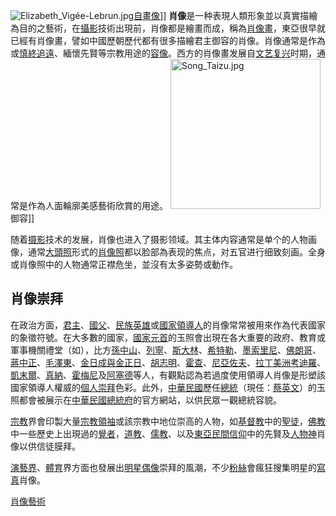 {{Unreferenced |time=2013-05-09T10:52:57+00:00 }}

[[File:Elizabeth_Vigée-Lebrun.jpg|thumb]][[自畫像|自畫像]]]]
'''肖像'''是一种表現人類形象並以真實描繪為目的之藝術，在[[攝影|攝影]]技術出現前，肖像都是繪畫而成，稱為[[肖像畫|肖像畫]]，東亞很早就已經有肖像畫，譬如中國歷朝歷代都有很多描繪君主御容的肖像。肖像通常是作為或[[祖先崇拜|慎終追遠]]、緬懷先賢等宗教用途的[[容像|容像]]。西方的肖像畫发展自[[文艺复兴|文艺复兴]]时期，通常是作為人面輪廓美感藝術欣賞的用途。
[[File:Song_Taizu.jpg|240px]]御容]]

随着[[摄影|摄影]]技术的发展，肖像也进入了摄影领域。其主体内容通常是单个的人物画像，通常[[大頭照|大頭照]]形式的[[肖像照|肖像照]]都以脸部為表现的焦点，对五官进行细致刻画。全身或肖像照中的人物通常正襟危坐，並沒有太多姿勢或動作。

==肖像崇拜==
在政治方面，[[君主|君主]]、[[國父|國父]]、[[民族英雄|民族英雄]]或[[國家領導人|國家領導人]]的肖像常常被用來作為代表國家的象徵符號。在大多數的國家，[[國家元首|國家元首]]的玉照會出現在各大重要的政府、教育或軍事機關禮堂（如{{link-en|美國總統官方肖像|Portraits of presidents of the United States}}），比方[[孫中山|孫中山]]、[[列寧|列寧]]、[[斯大林|斯大林]]、[[希特勒|希特勒]]、[[墨索里尼|墨索里尼]]、[[佛朗哥|佛朗哥]]、[[蔣中正|蔣中正]]、[[毛澤東|毛澤東]]、[[金日成金正日肖像|金日成與金正日]]、[[胡志明|胡志明]]、[[霍查|霍查]]、[[尼亞佐夫|尼亞佐夫]]、[[拉丁美洲|拉丁美洲]][[考迪羅|考迪羅]]、[[凱末爾|凱末爾]]、[[真納|真納]]、[[霍梅尼|霍梅尼]]及[[阿塞德|阿塞德]]等人，有觀點認為若過度使用領導人肖像是形塑該國家領導人權威的[[個人崇拜|個人崇拜]]色彩。此外，[[中華民國|中華民國]]歷任[[中華民國總統|總統]]（現任：[[蔡英文|蔡英文]]）的玉照都會被展示在[[中華民國總統府|中華民國總統府]]的官方網站，以供民眾一觀總統容貌。

[[宗教|宗教]]界會印製大量[[教主|宗教領袖]]或該宗教中地位崇高的人物，如[[基督教|基督教]]中的[[聖徒|聖徒]]，[[佛教|佛教]]中一些歷史上出現過的[[覺者|覺者]]，[[道教|道教]]、[[儒教_(宗教)|儒教]]、以及[[東亞民間信仰|東亞民間信仰]]中的先賢及[[人物神|人物神]]肖像以供信徒膜拜。

[[演藝界|演藝界]]、[[体育运动|體育]]界方面也發展出[[明星|明星]][[偶像|偶像]]崇拜的風潮，不少[[愛好者|粉絲]]會瘋狂搜集明星的[[寫真|寫真]]肖像。


{{Authority control}}
{{paint-stub}}


[[Category:肖像藝術|]]